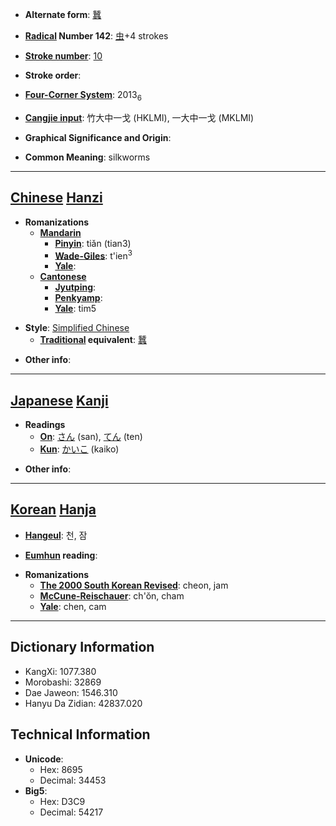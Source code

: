 * '''Alternate form''': [[蠶]]

* '''[[Wiktionary:Chinese radical index| Radical]] Number 142''': [[Wiktionary:Chinese radical index 虫|虫]]+4 strokes

* '''[[Wiktionary:Chinese total strokes index|Stroke number]]''': [[Wiktionary:Chinese total strokes index 10|10]]

* '''Stroke order''': 

* '''[[Wiktionary:Chinese four corner index|Four-Corner System]]''': 2013<sub>6</sub>

* '''[[Wiktionary:Chinese Cangjie index|Cangjie input]]''': 竹大中一戈 (HKLMI), 一大中一戈 (MKLMI)

* '''Graphical Significance and Origin''': 

* '''Common Meaning''': silkworms

----

== [[Chinese]] [[Hanzi]] ==

* '''Romanizations'''
** '''[[Mandarin]]'''
*** '''[[Pinyin]]''': tiǎn (tian3)
*** '''[[Wade-Giles]]''': t'ien<sup>3</sup>
*** '''[[Yale]]''': 
** '''[[Cantonese]]'''
*** '''[[Jyutping]]''':
*** '''[[Penkyamp]]''': 
*** '''[[Yale]]''': tim5

* '''Style''': [[Simplified Chinese]] 
** '''[[Traditional Chinese|Traditional]] equivalent''': [[蠶]]

* '''Other info''': 

----

== [[Japanese]] [[Kanji]] ==

* '''Readings'''
** '''[[On]]''': [[さん]] (san), [[てん]] (ten)
** '''[[Kun]]''': [[かいこ]] (kaiko)

* '''Other info''':  

----

== [[Korean]] [[Hanja]] ==

* '''[[Hangeul]]''': 천, 잠

* '''[[Eumhun]] reading''': 

* '''Romanizations'''
** '''[[The 2000 South Korean Revised Romanization|The 2000 South Korean Revised]]''': cheon, jam
** '''[[McCune-Reischauer]]''': ch'ŏn, cham
** '''[[Yale]]''': chen, cam

----

== Dictionary Information ==

* KangXi: 1077.380
* Morobashi: 32869
* Dae Jaweon: 1546.310
* Hanyu Da Zidian: 42837.020

== Technical Information ==

* '''Unicode''':
** Hex: 8695
** Decimal: 34453
* '''Big5''':
** Hex: D3C9
** Decimal: 54217